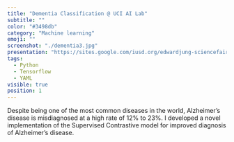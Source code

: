```yaml
---
title: "Dementia Classification @ UCI AI Lab"
subtitle: ""
color: "#3498db"
category: "Machine learning"
emoji: ""
screenshot: "./dementia3.jpg"
presentation: "https://sites.google.com/iusd.org/edwardjung-sciencefair/home"
tags:
  - Python
  - Tensorflow
  - YAML
visible: true
position: 1
---
```


Despite being one of the most common diseases in the world, Alzheimer’s disease is misdiagnosed at a high rate of 12% to 23%. I developed a novel implementation of the Supervised Contrastive model for improved diagnosis of Alzheimer’s disease.
